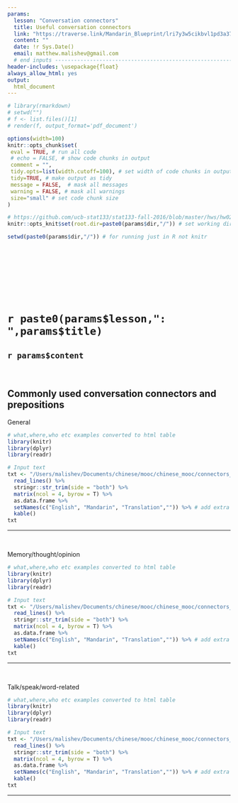 ```yaml
---
params:
  lesson: "Conversation connectors"
  title: Useful conversation connectors    
  link: "https://traverse.link/Mandarin_Blueprint/lri7y3w5cikbvl1pd3a37kbm"
  content: ""  
  date: !r Sys.Date()
  email: matthew.malishev@gmail.com    
  # end inputs ---------------------------------------------------------------
header-includes: \usepackage{float}
always_allow_html: yes
output:
  html_document 
---
```


```r
# library(rmarkdown)
# setwd("")
# f <- list.files()[1]
# render(f, output_format='pdf_document')
```

```r
options(width=100)
knitr::opts_chunk$set(
 eval = TRUE, # run all code
 # echo = FALSE, # show code chunks in output 
 comment = "",
 tidy.opts=list(width.cutoff=100), # set width of code chunks in output
 tidy=TRUE, # make output as tidy
 message = FALSE,  # mask all messages
 warning = FALSE, # mask all warnings 
 size="small" # set code chunk size
)

# https://github.com/ucb-stat133/stat133-fall-2016/blob/master/hws/hw02-tables-ggplot.Rmd
knitr::opts_knit$set(root.dir=paste0(params$dir,"/")) # set working dir

setwd(paste0(params$dir,"/")) # for running just in R not knitr
```

\  

\  

\  

\  

# `r paste0(params$lesson,": ",params$title)`      
## `r params$content`        
\  

<!-- ____________________________________________________________________________ -->
<!-- ____________________________________________________________________________ -->
<!-- ____________________________________________________________________________ -->
<!-- start body -->  
  
## Commonly used conversation connectors and prepositions      

General    
```r
# what,where,who etc examples converted to html table 
library(knitr)
library(dplyr)
library(readr)

# Input text
txt <- "/Users/malishev/Documents/chinese/mooc/chinese_mooc/connectors_general.txt" %>%
  read_lines() %>% 
  stringr::str_trim(side = "both") %>% 
  matrix(ncol = 4, byrow = T) %>% 
  as.data.frame %>% 
  setNames(c("English", "Mandarin", "Translation","")) %>% # add extra col for para break in txt file  
  kable() 
txt
```

******   
\    

Memory/thought/opinion     
```r
# what,where,who etc examples converted to html table 
library(knitr)
library(dplyr)
library(readr)

# Input text
txt <- "/Users/malishev/Documents/chinese/mooc/chinese_mooc/connectors_opinion.txt" %>%
  read_lines() %>% 
  stringr::str_trim(side = "both") %>% 
  matrix(ncol = 4, byrow = T) %>% 
  as.data.frame %>% 
  setNames(c("English", "Mandarin", "Translation","")) %>% # add extra col for para break in txt file  
  kable() 
txt
```


******   
\  

Talk/speak/word-related   
```r
# what,where,who etc examples converted to html table 
library(knitr)
library(dplyr)
library(readr)

# Input text
txt <- "/Users/malishev/Documents/chinese/mooc/chinese_mooc/connectors_talk.txt" %>%
  read_lines() %>% 
  stringr::str_trim(side = "both") %>% 
  matrix(ncol = 4, byrow = T) %>% 
  as.data.frame %>% 
  setNames(c("English", "Mandarin", "Translation","")) %>% # add extra col for para break in txt file  
  kable() 
txt
```


******   
\  






